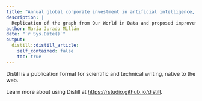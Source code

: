 ```yaml
---
title: "Annual global corporate investment in artificial intelligence, by type"
description: |
  Replication of the graph from Our World in Data and proposed improvement.
author: María Jurado Millán
date: "`r Sys.Date()`"
output:
  distill::distill_article:
    self_contained: false
    toc: true
---
```





Distill is a publication format for scientific and technical writing, native to the web.

Learn more about using Distill at <https://rstudio.github.io/distill>.


